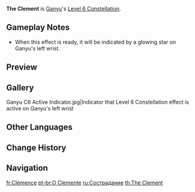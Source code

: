 {{Constellation Infobox
|image       = Constellation The Clement.png
|description = Using [[Trail of the Qilin]] causes the next Frostflake Arrow shot within 30s to not require charging.
|level       = 6
|character   = Ganyu
|utility1    = Charged Attack
}}
'''The Clement''' is [[Ganyu]]'s [[Level 6 Constellation]].

==Gameplay Notes==
* When this effect is ready, it will be indicated by a glowing star on Ganyu's left wrist.

==Preview==
{{Preview
|file    = The Clement Preview
}}

==Gallery==
<gallery>
Ganyu C6 Active Indicator.jpg|Indicator that Level 6 Constellation effect is active on Ganyu's left wrist
</gallery>

==Other Languages==
{{Other Languages
|en      = The Clement
|zhs     = 履虫
|zhs_rm  = Lǚ Chóng
|zht     = 履蟲
|zht_rm  = Lǚ Chóng
|zh_tl   = Worm-Stepping
|ja      = 履虫
|ja_rm   = Richuu{{Assumed}}
|ja_tl   = Complete Temper
|ja_note = 履虫 = "perform, complete, put on feet" + "insect, bug, temper"
|ko      = 살생의 발걸음
|ko_rm   = Salseng-ui Balgeol'eum
|ko_tl   = Steps of Killing
|es      = La clemente
|es_tl   = The Clement
|fr      = Clémence
|fr_tl   = Clemency
|ru      = Сострадание
|ru_tl   = Compassion
|th      = The Clement
|vi      = {{tt|Lữ Trùng|履蟲}}
|vi_tl   = Worm-Stepping{{Sino|vi}}
|de      = Nachsicht
|de_tl   = Indulgence
|id      = The Clement
|pt      = O Clemente
|pt_tl   = The Clement
|pt_note = ''O Clemente'' is a masculine term.
|tr      = Uysal
|tr_tl   = 
|it      = Clemenza
|it_tl   = Clemency
}}

==Change History==
{{Change History|1.2}}

==Navigation==
{{Talent Navbox|Ganyu}}

[[fr:Clémence]]
[[pt-br:O Clemente]]
[[ru:Сострадание]]
[[th:The Clement]]